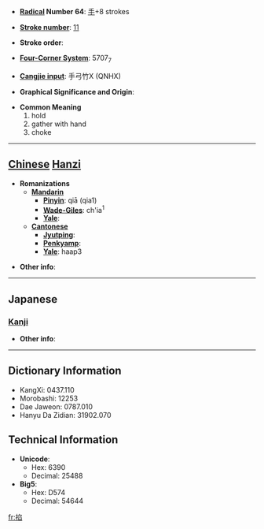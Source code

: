 * '''[[Wiktionary:Chinese radical index| Radical]] Number 64''': [[Wiktionary:Chinese radical index 手|手]]+8 strokes

* '''[[Wiktionary:Chinese total strokes index|Stroke number]]''': [[Wiktionary:Chinese total strokes index 11|11]]

* '''Stroke order''': 

* '''[[Wiktionary:Chinese four corner index|Four-Corner System]]''': 5707<sub>7</sub>

* '''[[Wiktionary:Chinese Cangjie index|Cangjie input]]''': 手弓竹X (QNHX)

* '''Graphical Significance and Origin''': 

* '''Common Meaning'''
*#hold
*# gather with hand
*# choke


----

== [[Chinese]] [[Hanzi]] ==

* '''Romanizations'''
** '''[[Mandarin]]'''
*** '''[[Pinyin]]''': qiā (qia1)
*** '''[[Wade-Giles]]''': ch'ia<sup>1</sup>
*** '''[[Yale]]''': 
** '''[[Cantonese]]'''
*** '''[[Jyutping]]''':
*** '''[[Penkyamp]]''': 
*** '''[[Yale]]''': haap3

* '''Other info''': 

----

==Japanese==
===[[Kanji]]===
{{kanji|on readings=[[こう]] (kō), [[きょう]] (kyō)|kun readings=[[つまむ]] (tsumamu)}}

* '''Other info''':  

----

== Dictionary Information ==

* KangXi: 0437.110
* Morobashi: 12253
* Dae Jaweon: 0787.010
* Hanyu Da Zidian: 31902.070

== Technical Information ==

* '''Unicode''':
** Hex: 6390
** Decimal: 25488
* '''Big5''':
** Hex: D574
** Decimal: 54644

[[fr:掐]]